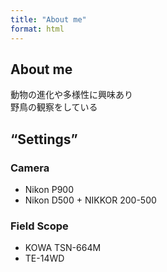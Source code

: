 ---
title: "About me"
format: html
---

## About me
動物の進化や多様性に興味あり<br>
野鳥の観察をしている

## "Settings"
### Camera
 - Nikon P900
 - Nikon D500 + NIKKOR 200-500

### Field Scope
 - KOWA TSN-664M
 - TE-14WD